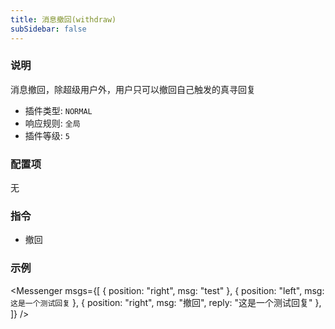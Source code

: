 ```yaml
---
title: 消息撤回(withdraw)
subSidebar: false
---
```



### 说明

消息撤回，除超级用户外，用户只可以撤回自己触发的真寻回复

- 插件类型: `NORMAL`
- 响应规则: `全局`
- 插件等级: `5`

### 配置项

无

### 指令

- 撤回

### 示例

<Messenger
  msgs={[
    { position: "right", msg: "test" },
    { position: "left", msg: `这是一个测试回复` },
    { 
      position: "right", 
      msg: "撤回",
      reply: "这是一个测试回复"
      },
  ]}
/>
